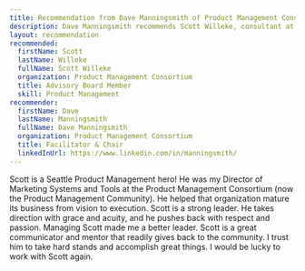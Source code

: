 ```yaml
---
title: Recommendation from Dave Manningsmith of Product Management Consortium
description: Dave Manningsmith recommends Scott Willeke, consultant at Ping Poet Products based on their work together at Product Management Consortium.
layout: recommendation
recommended:
  firstName: Scott
  lastName: Willeke
  fullName: Scott Willeke
  organization: Product Management Consortium
  title: Advisory Board Member
  skill: Product Management
recommender:
  firstName: Dave
  lastName: Manningsmith
  fullName: Dave Manningsmith
  organization: Product Management Consortium
  title: Facilitator & Chair
  linkedInUrl: https://www.linkedin.com/in/manningsmith/
---
```


Scott is a Seattle Product Management hero! He was my Director of Marketing Systems and Tools at the Product Management Consortium (now the Product Management Community). He helped that organization mature its business from vision to execution. Scott is a strong leader. He takes direction with grace and acuity, and he pushes back with respect and passion. Managing Scott made me a better leader. Scott is a great communicator and mentor that readily gives back to the community. I trust him to take hard stands and accomplish great things. I would be lucky to work with Scott again.

